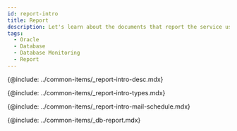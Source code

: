 ```yaml
---
id: report-intro
title: Report
description: Let's learn about the documents that report the service usage and failure records for individual projects.
tags:
  - Oracle
  - Database
  - Database Monitoring
  - Report
---
```


<!-- Overview -->

{@include: ../common-items/_report-intro-desc.mdx}

<!-- ## Report type -->

{@include: ../common-items/_report-intro-types.mdx}

<!-- ## Scheduling the email delivery -->

{@include: ../common-items/_report-intro-mail-schedule.mdx} 

{@include: ../common-items/_db-report.mdx} 
